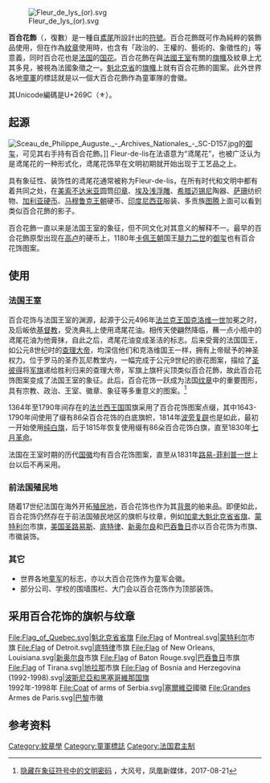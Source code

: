 [[File:Fleur_de_lys_(or).svg|thumb]]

'''百合花飾'''（{{lang-fr|fleur-de-lis、fleur-de-lys}}，復數{{lang|fr|fleurs-de-lis、fleurs-de-lys}}）是一種自[[鳶尾|鳶尾]]所設計出的[[符號|符號]]。百合花飾既可作為純粹的裝飾品使用，但在作為[[紋章|紋章]]使用時，也含有「政治的、王權的、藝術的、象徵性的」等意義，同时百合花也是[[法国|法国]]的[[国花|国花]]。百合花飾在與[[法国君主列表|法國王室]]有關的[[旗幟|旗幟]]及紋章上尤其多見，被視為法國象徵之一。[[魁北克省|魁北克省]]的[[魁北克旗幟|旗幟]]上就有百合花飾的圖案。此外世界各地[[童軍|童軍]]的標誌就是以一個大百合花飾作為童軍隊的會徽。

其Unicode編碼是U+269C（⚜）。

== 起源 ==
[[File:Sceau_de_Philippe_Auguste._-_Archives_Nationales_-_SC-D157.jpg|thumb]]的[[御玺|御玺]]，可见其右手持有百合花飾。]]
Fleur-de-lis在法语意为“鸢尾花”，也被广泛认为是鸢尾花的一种形式化，鸢尾花饰早在文明初期就开始出现于工艺品之上。

具有象征性、装饰性的鸢尾花通常被称为Fleur-de-lis，在所有时代和文明中都有着共同之处，在[[美索不达米亚|美索不达米亚]]圆筒[[印章|印章]]、[[埃及|埃及]][[浅浮雕|浅浮雕]]、[[希腊|希腊]][[迈锡尼|迈锡尼]]陶器、[[萨珊|萨珊]]纺织物、[[加利亚|加利亚]][[硬币|硬币]]、[[马穆鲁克王朝|马穆鲁克王朝]]硬币、[[印度尼西亚|印度尼西亚]]服装、多贡族[[图腾|图腾]]上面可以看到类似百合花飾的影子。

百合花飾一直以来是法国王室的象征，但不同文化对其意义的解释不一。最早的百合花飾原型出现在[[高卢|高卢]]的硬币上，1180年[[卡佩王朝|卡佩王朝]]国王[[腓力二世_(法兰西)|腓力二世]]的[[御玺|御玺]]也有百合花饰图案。

== 使用 ==
=== 法国王室 ===
百合花饰与法国王室的渊源，起源于公元496年[[法兰克王国|法兰克王国]][[克洛维一世|克洛维一世]]加冕之时，及后皈依[[基督教|基督教]]，受洗典礼上使用鸢尾花油。相传天使翩然降临，蘸一点小瓶中的鸢尾花油为他膏抹，自此之后，鸢尾花油变成圣洁的标志。后来受膏的法国国王，如公元8世纪时的[[查理大帝|查理大帝]]，均深信他们和克洛维国王一样，拥有上帝赋予的神圣权力。位于罗马的圣乔瓦尼教堂内，一幅完成于公元9世纪的嵌花图案，描绘了[[圣彼得|圣彼得]]将[[军旗|军旗]]递给胜利归来的查理大帝，军旗上旗杆尖顶类似百合花飾，故此百合花饰图案变成了法国王室的象征。此后，百合花饰一跃成为法国[[纹章|纹章]]中的重要图形，具有宗教、政治、王室、徽章、象征等多重意义的图案。<ref>[http://wemedia.ifeng.com/26782314/wemedia.shtml 隐藏在象征符号中的文明密码] {{Wayback|url=http://wemedia.ifeng.com/26782314/wemedia.shtml |date=20201111021211 }}，大风号，凤凰新媒体，2017-08-21</ref>

1364年至1790年间存在的[[法兰西王国|法兰西王国]]国旗采用了百合花饰图案点缀，其中1643-1790年间使用了缀有86朵百合花饰的白底旗帜，1814年[[波旁复辟|波旁复辟]]也是如此，最初一开始使用[[白旗|纯白旗]]，后于1815年恢复使用缀有86朵百合花饰白旗，直至1830年[[七月革命|七月革命]]。

法国在王室时期的历代[[法国国徽|国徽]]均有百合花饰图案，直至从1831年[[路易-菲利普一世|路易-菲利普一世]]上台以后不再采用。

=== 前法国殖民地 ===
随着17世纪法国在海外开拓[[殖民地|殖民地]]，百合花饰也作为其[[法兰西殖民帝国|背景]]的舶来品。即便如此，百合花饰仍然存在于前法国殖民地区的旗帜与纹章，例如[[加拿大|加拿大]][[魁北克省省旗|魁北克省省旗]]、[[蒙特利尔|蒙特利尔]]市旗，[[美国|美国]][[圣路易斯_(密苏里州)|圣路易斯]]、[[底特律|底特律]]、[[新奥尔良|新奥尔良]]和[[巴吞鲁日|巴吞鲁日]]亦以百合花饰为市旗、市徽装饰。

=== 其它 ===
* 世界各地[[童军|童军]]的标志，亦以大百合花饰作为童军会徽。
* 部分公司、学校的围墙围栏、大门会以百合花饰作为顶部装饰。

== 采用百合花饰的旗帜与纹章 ==
<gallery>
File:Flag_of_Quebec.svg|[[魁北克省省旗|魁北克省省旗]]
File:Flag of Montreal.svg|[[蒙特利尔|蒙特利尔]]市旗
File:Flag of Detroit.svg|[[底特律|底特律]]市旗
File:Flag of New Orleans, Louisiana.svg|[[新奥尔良|新奥尔良]]市旗
File:Flag of Baton Rouge.svg|[[巴吞鲁日|巴吞鲁日]]市旗
File:Flag of Tirana.svg|[[地拉那|地拉那]]市旗
<!-- 注释出：File:WOSM flag.svg|[[世界童军运动组织|世界童军运动组织]]旗 -->
File:Flag of Bosnia and Herzegovina (1992-1998).svg|[[波斯尼亞和黑塞哥維那国旗|波斯尼亞和黑塞哥維那国旗]]<br />1992年-1998年
File:Coat of arms of Serbia.svg|[[塞爾維亞|塞爾維亞]]國徽
File:Grandes Armes de Paris.svg|[[巴黎|巴黎]]市徽
</gallery>

== 参考资料 ==
{{reflist}}

{{commons|Fleur-de-lis}}

[[Category:紋章學|Category:紋章學]]
[[Category:童軍標誌|Category:童軍標誌]]
[[Category:法国君主制|Category:法国君主制]]